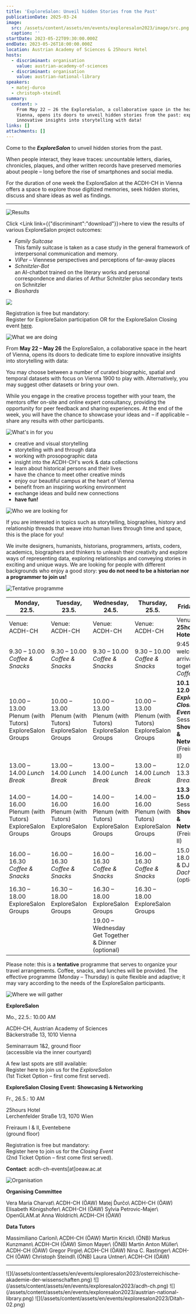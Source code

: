 ```yaml
---
title: 'ExploreSalon: Unveil hidden Stories from the Past'
publicationDate: 2025-03-24
image:
  src: /assets/content/assets/en/events/exploresalon2023/image/src.png
  caption: ''
startDate: 2023-05-22T09:30:00.000Z
endDate: 2023-05-26T18:00:00.000Z
location: Austrian Academy of Sciences & 25hours Hotel
hosts:
  - discriminant: organisation
    value: austrian-academy-of-sciences
  - discriminant: organisation
    value: austrian-national-library
speakers:
  - matej-durco
  - christoph-steindl
summary:
  content: >
    From May 22 – 26 the ExploreSalon, a collaborative space in the heart of
    Vienna, opens its doors to unveil hidden stories from the past: explore
    innovative insights into storytelling with data!
links: []
attachments: []
---
```

Come to the ***ExploreSalon*** to unveil hidden stories from the past.

When people interact, they leave traces: uncountable letters, diaries, chronicles, plaques, and other written records have preserved memories about people – long before the rise of smartphones and social media.

For the duration of one week the ExploreSalon at the ACDH-CH in Vienna offers a space to explore those digitized memories, seek hidden stories, discuss and share ideas as well as findings.

---

![Results](/assets/content/assets/en/events/exploresalon2023/bildschirmfoto-2023-06-07-um-10.04.05-1024x146.png)

Click <Link link={{"discriminant":"download"}}>here</Link> to view the results of various ExploreSalon project outcomes:

* *Family Suitcase*\
  This family suitcase is taken as a case study in the general framework of interpersonal communication and memory.
* *ViPer* – Viennese perspectives and perceptions of far-away places
* *Schnitzler-Bot*\
  an AI-chatbot trained on the literary works and personal correspondence and diaries of Arthur Schnitzler plus secondary texts on Schnitzler
* *Bioshards*

![](/assets/content/assets/en/events/exploresalon2023/final-overview.png)

Registration is free but mandatory:\
Register for ExploreSalon participation OR for the ExploreSalon Closing event [here](https://pretix.eu/ExploreSalon2023/Anmeldung/).

![What we are doing](/assets/content/assets/en/events/exploresalon2023/what-we-are-doing-2.png)

From **May 22 – May 26** the ExploreSalon, a collaborative space in the heart of Vienna, opens its doors to dedicate time to explore innovative insights into storytelling with data:

You may choose between a number of curated biographic, spatial and temporal datasets with focus on Vienna 1900 to play with. Alternatively, you may suggest other datasets or bring your own.

While you engage in the creative process together with your team, the mentors offer on-site and online expert consultancy, providing the opportunity for peer feedback and sharing experiences. At the end of the week, you will have the chance to showcase your ideas and – if applicable – share any results with other participants.

![What's in for you](/assets/content/assets/en/events/exploresalon2023/whats-in-for-you-3.png)

* creative and visual storytelling
* storytelling with and through data
* working with prosopographic data
* insight into the ACDH-CH's work & data collections
* learn about historical persons and their lives
* have the chance to meet other creative minds
* enjoy our beautiful campus at the heart of Vienna
* benefit from an inspiring working environment
* exchange ideas and build new connections
* **have fun!**

![Who we are looking for](/assets/content/assets/en/events/exploresalon2023/who-we-are-looking-for-1-1024x82.png)

If you are interested in topics such as storytelling, biographies, history and relationship threads that weave into human lives through time and space, this is the place for you!

We invite designers, humanists, historians, programmers, artists, coders, academics, biographers and thinkers to unleash their creativity and explore ways of representing data, exploring relationships and conveying stories in exciting and unique ways. We are looking for people with different backgrounds who enjoy a good story: **you do not need to be a historian nor a programmer to join us!**

![Tentative programme](/assets/content/assets/en/events/exploresalon2023/tentative-programme-exploresalon.png)

| Monday, 22.5.                                          | Tuesday, 23.5.                                         | Wednesday, 24.5.                                       | Thursday, 25.5.                                        | Friday, 26.5.                                                                                               |
| ------------------------------------------------------ | ------------------------------------------------------ | ------------------------------------------------------ | ------------------------------------------------------ | ----------------------------------------------------------------------------------------------------------- |
| Venue: ACDH-CH                                         | Venue: ACDH-CH                                         | Venue: ACDH-CH                                         | Venue: ACDH-CH                                         | Venue: **25hours Hotel**                                                                                    |
| 9.30 – 10.00 *Coffee & Snacks*                         | 9.30 – 10.00 *Coffee & Snacks*                         | 9.30 – 10.00 *Coffee & Snacks*                         | 9.30 – 10.00 *Coffee & Snacks*                         | 9:45 – 10.15 welcome & arrival, get together: *Coffee*                                                      |
| 10.00 – 13.00 Plenum (with Tutors) ExploreSalon Groups | 10.00 – 13.00 Plenum (with Tutors) ExploreSalon Groups | 10.00 – 13.00 Plenum (with Tutors) ExploreSalon Groups | 10.00 – 13.00 Plenum (with Tutors) ExploreSalon Groups | **10.15 – 12.00** ***ExploreSalon Closing Event*** Session 1: **Showcasing & Networking** (Freiraum I & II) |
| 13.00 – 14.00 *Lunch Break*                            | 13.00 – 14.00 *Lunch Break*                            | 13.00 – 14.00 *Lunch Break*                            | 13.00 – 14.00 *Lunch Break*                            | 12.00 – 13.30 *Lunch Break*                                                                                 |
| 14.00 – 16.00 Plenum (with Tutors) ExploreSalon Groups | 14.00 – 16.00 Plenum (with Tutors) ExploreSalon Groups | 14.00 – 16.00 Plenum (with Tutors) ExploreSalon Groups | 14.00 – 16.00 Plenum (with Tutors) ExploreSalon Groups | **13.30 – 15.00** Session 2: **Showcasing & Networking** (Freiraum I & II)                                  |
| 16.00 – 16.30 *Coffee & Snacks*                        | 16.00 – 16.30 *Coffee & Snacks*                        | 16.00 – 16.30 *Coffee & Snacks*                        | 16.00 – 16.30 *Coffee & Snacks*                        | 15.00 – 18.00 Drinks & DJ *Dachboden* (optional)                                                            |
| 16.30 – 18.00 ExploreSalon Groups                      | 16.30 – 18.00 ExploreSalon Groups                      | 16.30 – 18.00 ExploreSalon Groups                      | 16.30 – 18.00 ExploreSalon Groups                      |                                                                                                             |
|                                                        |                                                        | 19.00 – Wednesday Get Together & Dinner (optional)     |                                                        |                                                                                                             |

Please note: this is a **tentative** programme that serves to organize your travel arrangements. Coffee, snacks, and lunches will be provided. The effective programme (Monday – Thursday) is quite flexible and adaptive; it may vary according to the needs of the ExploreSalon participants.

![Where we will gather](/assets/content/assets/en/events/exploresalon2023/where-we-will-gather-1-1024x93.png)

**ExploreSalon**

Mo., 22.5.: 10.00 AM

ACDH-CH, Austrian Academy of Sciences\
Bäckerstraße 13, 1010 Vienna

Seminarraum 1&2, ground floor\
(accessible via the inner courtyard)

A few last spots are still available:\
Register here to join us for the *ExploreSalon*\
(1st Ticket Option – first come first served).

**ExploreSalon Closing Event: Showcasing & Networking**

Fr., 26.5.: 10 AM

25hours Hotel\
Lerchenfelder Straße 1/3, 1070 Wien

Freiraum I & II, Eventebene\
(ground floor)

Registration is free but mandatory:\
Register here to join us for the *Closing Event*\
(2nd Ticket Option – first come first served).

**Contact**: acdh-ch-events\[at]oeaw\.ac.at

![Organisation](/assets/content/assets/en/events/exploresalon2023/organisation.png)

**Organising Committee**

<Grid layout="three-columns" alignment="stretch">
  <GridItem alignment="stretch">
    Vera Maria Charvat\
    ACDH-CH (ÖAW)
  </GridItem>

  <GridItem alignment="stretch">
    Matej Ďurčo\
    ACDH-CH (ÖAW)
  </GridItem>

  <GridItem alignment="stretch">
    Elisabeth Königshofer\
    ACDH-CH (ÖAW)
  </GridItem>

  <GridItem alignment="stretch">
    Sylvia Petrovic-Majer\
    OpenGLAM.at
  </GridItem>

  <GridItem alignment="stretch">
    Anna Woldrich\
    ACDH-CH (ÖAW)
  </GridItem>
</Grid>

**Data Tutors**

<Grid layout="three-columns" alignment="stretch">
  <GridItem alignment="stretch">
    Massimiliano Carloni\
    ACDH-CH (ÖAW)
  </GridItem>

  <GridItem alignment="stretch">
    Martin Krickl\
    (ÖNB)
  </GridItem>

  <GridItem alignment="stretch">
    Markus Kunzmann\
    ACDH-CH (ÖAW)
  </GridItem>

  <GridItem alignment="stretch">
    Simon Mayer\
    (ÖNB)
  </GridItem>

  <GridItem alignment="stretch">
    Martin Anton Müller\
    ACDH-CH (ÖAW)
  </GridItem>

  <GridItem alignment="stretch">
    Gregor Pirgie\
    ACDH-CH (ÖAW)
  </GridItem>

  <GridItem alignment="stretch">
    Nina C. Rastinger\
    ACDH-CH (ÖAW)
  </GridItem>

  <GridItem alignment="stretch">
    Christoph Steindl\
    (ÖNB)
  </GridItem>

  <GridItem alignment="stretch">
    Laura Untner\
    ACDH-CH (ÖAW)
  </GridItem>
</Grid>

---

<Grid layout="four-columns" alignment="stretch">
  <GridItem alignment="stretch">
    ![](/assets/content/assets/en/events/exploresalon2023/osterreichische-akademie-der-wissenschaften.png)
  </GridItem>

  <GridItem alignment="stretch">
    ![](/assets/content/assets/en/events/exploresalon2023/acdh-ch.png)
  </GridItem>

  <GridItem alignment="stretch">
    ![](/assets/content/assets/en/events/exploresalon2023/austrian-national-library.png)
  </GridItem>

  <GridItem alignment="stretch">
    ![](/assets/content/assets/en/events/exploresalon2023/Ditah-02.png)
  </GridItem>
</Grid>
